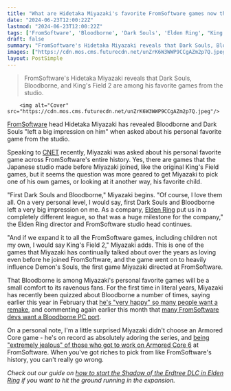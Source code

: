 ```yaml
---
title: "What are Hidetaka Miyazaki's favorite FromSoftware games now that Elden Ring is finished? 'Dark Souls and Bloodborne left a very big impression,' the president says"
date: "2024-06-23T12:00:22Z"
lastmod: "2024-06-23T12:00:22Z"
tags: ['FromSoftware', 'Bloodborne', 'Dark Souls', 'Elden Ring', "King's Field", "Demon's Souls", 'Armored Core']
draft: false
summary: "FromSoftware's Hidetaka Miyazaki reveals that Dark Souls, Bloodborne, and King's Field 2 are among his favorite games from the studio."
images: ["https://cdn.mos.cms.futurecdn.net/unZrK6W3WWP9CCgAZm2p7Q.jpeg"]
layout: PostSimple
---
```

> FromSoftware's Hidetaka Miyazaki reveals that Dark Souls, Bloodborne, and King's Field 2 are among his favorite games from the studio.


        <img alt="Cover" src="https://cdn.mos.cms.futurecdn.net/unZrK6W3WWP9CCgAZm2p7Q.jpeg"/>
        
[FromSoftware](https://www.gamesradar.com/tag/fromsoftware/) head Hidetaka Miyazaki has revealed Bloodborne and Dark Souls "left a big impression on him" when asked about his personal favorite game from the studio.

Speaking to [CNET](https://www.cnet.com/tech/gaming/elden-ring-creator-hidetaka-miyazaki-talks-shadow-of-the-erdtree-new-weapons-and-more/) recently, Miyazaki was asked about his personal favorite game across FromSoftware's entire history. Yes, there are games that the Japanese studio made before Miyazaki joined, like the original King's Field games, but it seems the question was more geared to get Miyazaki to pick one of his own games, or looking at it another way, his favorite child.

"First Dark Souls and Bloodborne," Miyazaki begins. "Of course, I love them all. On a very personal level, I would say, first Dark Souls and Bloodborne left a very big impression on me. As a company, [Elden Ring](https://www.gamesradar.com/elden-ring-guide/) put us in a completely different league, so that was a huge milestone for the company," the Elden Ring director and FromSoftware studio head continues.

"And if we expand it to all the FromSoftware games, including children not my own, I would say King's Field 2," Miyazaki adds. This is one of the games that Miyazaki has continually talked about over the years as loving even before he joined FromSoftware, and the game went on to heavily influence Demon's Souls, the first game Miyazaki directed at FromSoftware.

That Bloodborne is among Miyazaki's personal favorite games will be a small comfort to its ravenous fans. For the first time in literal years, Miyazaki has recently been quizzed about Bloodborne a number of times, saying earlier this year in February that [he's "very happy" so many people want a remake](https://www.gamesradar.com/fromsoftwares-hidetaka-miyazaki-cant-confirm-a-bloodborne-remake-but-hes-very-happy-so-many-people-want-one/), and commenting again earlier this month that [many FromSoftware devs want a Bloodborne PC port](https://www.gamesradar.com/games/action-rpg/i-know-for-a-fact-these-guys-want-a-bloodborne-pc-port-hidetaka-miyazaki-says-of-fromsoftware-staff-but-if-i-say-i-want-one-ill-get-in-trouble/).

On a personal note, I'm a little surprised Miyazaki didn't choose an Armored Core game - he's on record as absolutely adoring the series, and [being "extremely jealous" of those who got to work on Armored Core 6](https://www.gamesradar.com/elden-rings-director-isnt-working-on-armored-core-6-anymore-and-hes-extremely-jealous/) at FromSoftware. When you've got riches to pick from like FromSoftware's history, you can't really go wrong.

*Check out our guide on *[<em>how to start the Shadow of the Erdtree DLC in Elden Ring</em>](https://www.gamesradar.com/games/action/how-to-start-shadow-of-the-erdtree-dlc/)* if you want to hit the ground running in the expansion.*
        